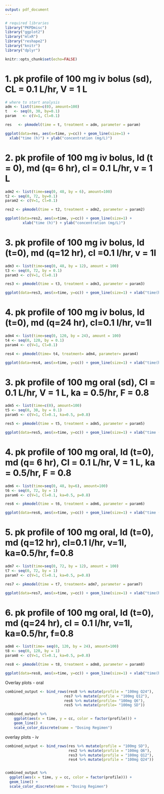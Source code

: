 ```yaml
---
output: pdf_document
---
```

```r
# required libraries
library("PKPDmisc")
library("ggplot2")
library("mlxR")
library("reshape2")
library("knitr")
library("dplyr")
```

```r
knitr::opts_chunk$set(echo=FALSE)
```

# 1. pk profile of 100 mg iv bolus (sd), CL = 0.1 L/hr, V = 1 L
```r
# where to start analysis
adm <- list(time=c(0), amount=100)
t   <- seq(0, 30, by=0.1)
param   <- c(V=1, Cl=0.1)

res   <- pkmodel(time = t, treatment = adm, parameter = param)

ggplot(data=res, aes(x=time, y=cc)) + geom_line(size=1) +
  xlab("time (h)") + ylab("concentration (mg/L)")
```

# 2. pk profile of 100 mg iv bolus, ld (t = 0), md (q= 6 hr), cl = 0.1 L/hr, v = 1 L
```r
adm2 <- list(time=seq(0, 48, by = 6), amount=100)
t2 <- seq(0, 72, by=0.1)
param2 <- c(V=1, Cl=0.1)

res2 <- pkmodel(time = t2, treatment = adm2, parameter = param2)

ggplot(data=res2, aes(x=time, y=cc)) + geom_line(size=1) +
        xlab("time (h)") + ylab("concentration (mg/L)")
```

# 3. pk profile of 100 mg iv bolus, ld (t=0), md (q=12 hr), cl =0.1 l/hr, v = 1l
```r
adm3 <- list(time=seq(0, 48, by = 12), amount = 100)
t3 <- seq(0, 72, by = 0.1)
param3 <- c(V=1, Cl=0.1)

res3 <- pkmodel(time = t3, treatment = adm3, parameter = param3)

ggplot(data=res3, aes(x=time, y=cc)) + geom_line(size=1) + xlab("time(h)") + ylab("concentration (mg/L)")
```

# 4. pk profile of 100 mg iv bolus, ld (t=0), md (q=24 hr), cl=0.1 l/hr, v=1l
```r
adm4 <- list(time=seq(0, 120, by = 24), amount = 100)
t4 <- seq(0, 120, by = 0.1)
param4 <- c(V=1, Cl=0.1)

res4 <- pkmodel(time= t4, treatment= adm4, parameter= param4)

ggplot(data=res4, aes(x=time, y=cc)) + geom_line(size=1) + xlab("time(h)") + ylab("concentration(mg/L)")
```

# 3. pk profile of 100 mg oral (sd), Cl = 0.1 L/hr, V = 1 L, ka = 0.5/hr, F = 0.8
```r
adm5 <- list(time=c(0), amount=100)
t5 <- seq(0, 30, by = 0.1)
param5 <- c(V=1, Cl=0.1, ka=0.5, p=0.8)

res5 <- pkmodel(time = t5, treatment = adm5, parameter = param5)

ggplot(data=res5, aes(x=time, y=cc)) + geom_line(size=1) + xlab("time (h)") + ylab("concentration (mg/L)")
```

# 4. pk profile of 100 mg oral, ld (t=0), md (q= 6 hr), Cl = 0.1 L/hr, V = 1 L, ka = 0.5/hr, F = 0.8
```r
adm6 <- list(time=seq(0, 48, by=6), amount=100)
t6 <- seq(0, 72, by = 1)
param6 <- c(V=1, Cl=0.1, ka=0.5, p=0.8)

res6 <- pkmodel(time = t6, treatment = adm6, parameter = param6)

ggplot(data=res6, aes(x=time, y=cc)) + geom_line(size=1) + xlab("time (h)") + ylab("concentration (mg/L)")
```

# 5. pk profile of 100 mg oral, ld (t=0), md (q=12 hr), cl=0.1 l/hr, v=1l, ka=0.5/hr, f=0.8
```r
adm7 <- list(time=seq(0, 72, by = 12), amount = 100)
t7 <- seq(0, 72, by = 1)
param7 <- c(V=1, Cl=0.1, ka=0.5, p=0.8)

res7 <- pkmodel(time = t7, treatment= adm7, parameter = param7)

ggplot(data=res7, aes(x=time, y=cc)) + geom_line(size=1) + xlab("time(h)") + ylab("concentration (mg/L)")
```

# 6. pk profile of 100 mg oral, ld (t=0), md (q=24 hr), cl = 0.1 l/hr, v=1l, ka=0.5/hr, f=0.8
```r
adm8 <- list(time= seq(0, 120, by = 24), amount=100)
t8 <- seq(0, 120, by = 1)
param8 <- c(V=1, Cl=0.1, ka=0.5, p=0.8)

res8 <- pkmodel(time = t8, treatment = adm8, parameter = param8)

ggplot(data=res8, aes(x=time, y=cc)) + geom_line(size=1) + xlab("time(h)") + ylab("concentration(mg/L)")
```

Overlay plots - oral
```r
combined_output <- bind_rows(res8 %>% mutate(profile = "100mg Q24"),
                           res7 %>% mutate(profile = "100mg Q12"),
                           res6 %>% mutate(profile= "100mg Q6"),
                           res5 %>% mutate(profile= "100mg SD"))

combined_output %>%
    ggplot(aes(x = time, y = cc, color = factor(profile))) + 
    geom_line() + 
    scale_color_discrete(name = "Dosing Regimen")
```

overlay plots - iv
```r
combined_output <- bind_rows(res %>% mutate(profile = "100mg SD"),
                             res2 %>% mutate(profile = "100mg Q6"),
                             res3 %>% mutate(profile = "100mg Q12"),
                             res4 %>% mutate(profile = "100mg Q24"))


combined_output %>%
  ggplot(aes(x = time, y = cc, color = factor(profile))) +
  geom_line() +
  scale_color_discrete(name = "Dosing Regimen")
```
